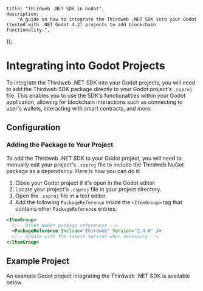 
	title: "Thirdweb .NET SDK in Godot",
	description:
		"A guide on how to integrate the Thirdweb .NET SDK into your Godot (tested with .NET Godot 4.2) projects to add blockchain functionality.",
});

# Integrating into Godot Projects

To integrate the Thirdweb .NET SDK into your Godot projects, you will need to add the Thirdweb SDK package directly to your Godot project's `.csproj` file. This enables you to use the SDK's functionalities within your Godot application, allowing for blockchain interactions such as connecting to user's wallets, interacting with smart contracts, and more.

## Configuration

### Adding the Package to Your Project

To add the Thirdweb .NET SDK to your Godot project, you will need to manually edit your project's `.csproj` file to include the Thirdweb NuGet package as a dependency. Here is how you can do it:

1. Close your Godot project if it's open in the Godot editor.
2. Locate your project's `.csproj` file in your project directory.
3. Open the `.csproj` file in a text editor.
4. Add the following `PackageReference` inside the `<ItemGroup>` tag that contains other `PackageReference` entries:

```xml
<ItemGroup>
  <!-- Other NuGet package references -->
  <PackageReference Include="Thirdweb" Version="2.4.0" />
  <!-- Update with the latest version when necessary -->
</ItemGroup>
```

## Example Project

An example Godot project integrating the Thirdweb .NET SDK is available below.

<OpenSourceCard
	title="Godot Template"
	description="A Godot project template with the Thirdweb .NET SDK integrated."
	href="https://github.com/thirdweb-example/godot-starter"
	isLibrary={false}
/>
